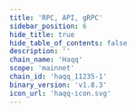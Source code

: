 ```yaml
---
title: 'RPC, API, gRPC'
sidebar_position: 6
hide_title: true
hide_table_of_contents: false
description: ''
chain_name: 'Haqq'
scope: 'mainnet'
chain_id: 'haqq_11235-1'
binary_version: 'v1.8.3'
icon_url: 'haqq-icon.svg'
---
```



<PageTitle
  iconUrl="img/haqq-icon.svg"
  title="Haqq NODERS Public Endpoints"
  chainId="haqq_11235-1"
  version="v1.8.3"
/>

<Endpoints
  api="https://haqq-api.noders.services"
  rpc="https://haqq-rpc.noders.services"
  grpc="haqq-grpc.noders.services:443"
  jsonRpc="https://haqq-jsonrpc.noders.services"
/>